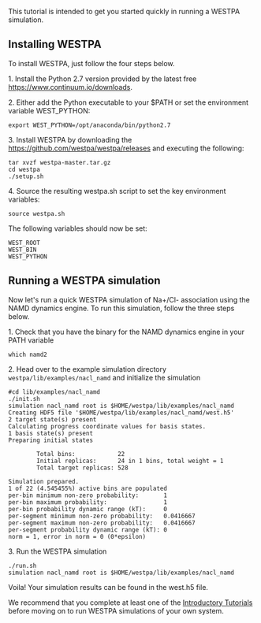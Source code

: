 This tutorial is intended to get you started quickly in running a WESTPA simulation.

== Installing WESTPA ==

To install WESTPA, just follow the four steps below.

1. Install the Python 2.7 version provided by the latest free [[Anaconda Python distribution|https://www.continuum.io/downloads]]. 

2. Either add the Python executable to your $PATH or set the environment variable WEST_PYTHON: 
<pre>export WEST_PYTHON=/opt/anaconda/bin/python2.7</pre>

3. Install WESTPA by downloading the [[latest tar.gz file|https://github.com/westpa/westpa/releases]] and executing the following: 
<pre>tar xvzf westpa-master.tar.gz
cd westpa
./setup.sh </pre>

4. Source the resulting westpa.sh script to set the key environment variables: 
<pre>source westpa.sh</pre>

The following variables should now be set:
<pre>WEST_ROOT
WEST_BIN
WEST_PYTHON</pre>

== Running a WESTPA simulation ==

Now let's run a quick WESTPA simulation of Na+/Cl- association using the NAMD dynamics engine. To run this simulation, follow the three steps below. 

1. Check that you have the binary for the NAMD dynamics engine in your PATH variable
<pre>which namd2</pre>

2. Head over to the example simulation directory <code>westpa/lib/examples/nacl_namd</code> and initialize the simulation

<pre>#cd lib/examples/nacl_namd
./init.sh
simulation nacl_namd root is $HOME/westpa/lib/examples/nacl_namd
Creating HDF5 file '$HOME/westpa/lib/examples/nacl_namd/west.h5'
2 target state(s) present
Calculating progress coordinate values for basis states.
1 basis state(s) present
Preparing initial states

        Total bins:            22
        Initial replicas:      24 in 1 bins, total weight = 1
        Total target replicas: 528

Simulation prepared.
1 of 22 (4.545455%) active bins are populated
per-bin minimum non-zero probability:       1
per-bin maximum probability:                1
per-bin probability dynamic range (kT):     0
per-segment minimum non-zero probability:   0.0416667
per-segment maximum non-zero probability:   0.0416667
per-segment probability dynamic range (kT): 0
norm = 1, error in norm = 0 (0*epsilon)</pre>

3. Run the WESTPA simulation

<pre>./run.sh
simulation nacl_namd root is $HOME/westpa/lib/examples/nacl_namd</pre>

Voila! Your simulation results can be found in the west.h5 file. 

We recommend that you complete at least one of the [[WESTPA Tutorials|Introductory Tutorials]] before moving on to run WESTPA simulations of your own system. 

